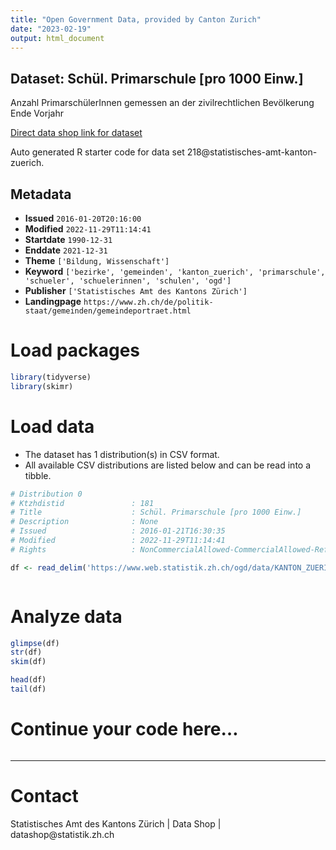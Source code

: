 ```yaml
---
title: "Open Government Data, provided by Canton Zurich"
date: "2023-02-19"
output: html_document
---
```


## Dataset: Schül. Primarschule [pro 1000 Einw.]

Anzahl PrimarschülerInnen gemessen an der zivilrechtlichen Bevölkerung Ende Vorjahr

[Direct data shop link for dataset](https://www.zh.ch/de/politik-staat/opendata.zhweb-noredirect.zhweb-cache.html#/datasets/218@statistisches-amt-kanton-zuerich)

Auto generated R starter code for data set 218@statistisches-amt-kanton-zuerich.

## Metadata

- **Issued** `2016-01-20T20:16:00`
- **Modified** `2022-11-29T11:14:41`
- **Startdate** `1990-12-31`
- **Enddate** `2021-12-31`
- **Theme** `['Bildung, Wissenschaft']`
- **Keyword** `['bezirke', 'gemeinden', 'kanton_zuerich', 'primarschule', 'schueler', 'schuelerinnen', 'schulen', 'ogd']`
- **Publisher** `['Statistisches Amt des Kantons Zürich']`
- **Landingpage** `https://www.zh.ch/de/politik-staat/gemeinden/gemeindeportraet.html`


# Load packages

```r

library(tidyverse)
library(skimr)

```

# Load data

-   The dataset has 1 distribution(s) in CSV format.
-   All available CSV distributions are listed below and can be read into a tibble.

```r

# Distribution 0
# Ktzhdistid               : 181
# Title                    : Schül. Primarschule [pro 1000 Einw.]
# Description              : None
# Issued                   : 2016-01-21T16:30:35
# Modified                 : 2022-11-29T11:14:41
# Rights                   : NonCommercialAllowed-CommercialAllowed-ReferenceRequired

df <- read_delim('https://www.web.statistik.zh.ch/ogd/data/KANTON_ZUERICH_150.csv')



```

# Analyze data

```r

glimpse(df)
str(df)
skim(df)

head(df)
tail(df)

```

# Continue your code here...

```r

```

------------------------------------------------------------------------

# Contact

Statistisches Amt des Kantons Zürich | Data Shop | datashop@statistik.zh.ch
